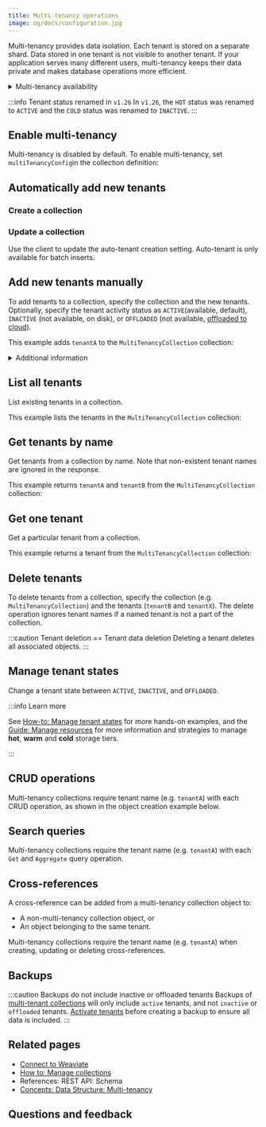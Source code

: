 ```yaml
---
title: Multi-tenancy operations
image: og/docs/configuration.jpg
---
```



Multi-tenancy provides data isolation. Each tenant is stored on a separate shard. Data stored in one tenant is not visible to another tenant. If your application serves many different users, multi-tenancy keeps their data private and makes database operations more efficient.

<details>
  <summary>
    Multi-tenancy availability
  </summary>

- Multi-tenancy added in `v1.20`
- Tenant activity status setting added in `v1.21`
- Auto-tenant creation for batch imports added in `v1.25.0`
- Auto-tenant creation for single object insertions added in `v1.25.2`
- Auto-tenant activation added in `v1.25.2`

</details>

:::info Tenant status renamed in `v1.26`
In `v1.26`, the `HOT` status was renamed to `ACTIVE` and the `COLD` status was renamed to `INACTIVE`.
:::

## Enable multi-tenancy

Multi-tenancy is disabled by default. To enable multi-tenancy, set `multiTenancyConfig`in the collection definition:

<Tabs groupId="languages">
  <TabItem value="py" label="Python">
    <FilteredTextBlock
      text={PyCode}
      startMarker="# START EnableMultiTenancy"
      endMarker="# END EnableMultiTenancy"
      language="py"
    />
  </TabItem>
  <TabItem value="js" label="JS/TS">
    <FilteredTextBlock
      text={TSCode}
      startMarker="// START EnableMultiTenancy"
      endMarker="// END EnableMultiTenancy"
      language="ts"
    />
  </TabItem>
  <TabItem value="go" label="Go">
    <FilteredTextBlock
      text={GoCode}
      startMarker="// START EnableMultiTenancy"
      endMarker="// END EnableMultiTenancy"
      language="go"
    />
  </TabItem>
  <TabItem value="java6" label="Java v6">
    <FilteredTextBlock
      text={JavaV6Code}
      startMarker="// START EnableMultiTenancy"
      endMarker="// END EnableMultiTenancy"
      language="java"
    />
  </TabItem>
  <TabItem value="java" label="Java">
    <FilteredTextBlock
      text={JavaCode}
      startMarker="// START EnableMultiTenancy"
      endMarker="// END EnableMultiTenancy"
      language="java"
    />
  </TabItem>
</Tabs>

## Automatically add new tenants


<AutoTenant />

### Create a collection

<Tabs groupId="languages">
  <TabItem value="py" label="Python">
    <FilteredTextBlock
      text={PyCode}
      startMarker="# START EnableAutoMT"
      endMarker="# END EnableAutoMT"
      language="py"
    />
  </TabItem>
  <TabItem value="js" label="JS/TS">
    <FilteredTextBlock
      text={TSCode}
      startMarker="// START EnableAutoMT"
      endMarker="// END EnableAutoMT"
      language="ts"
    />
  </TabItem>
  <TabItem value="go" label="Go">
    <FilteredTextBlock
      text={GoCodeAuto}
      startMarker="// START enable autoMT"
      endMarker="// END enable autoMT"
      language="bash"
    />
  </TabItem>
  <TabItem value="java6" label="Java v6">
    <FilteredTextBlock
      text={JavaV6Code}
      startMarker="// START EnableAutoMT"
      endMarker="// END EnableAutoMT"
      language="java"
    />
  </TabItem>
  <TabItem value="cURL" label="cURL">
    <FilteredTextBlock
      text={CurlCode}
      startMarker="# START CreateWithAMT"
      endMarker="# END CreateWithAMT"
      language="py"
    />
  </TabItem>
</Tabs>

### Update a collection

Use the client to update the auto-tenant creation setting. Auto-tenant is only available for batch inserts.

<Tabs groupId="languages">
  <TabItem value="py" label="Python">
    <FilteredTextBlock
      text={PyCode}
      startMarker="# START UpdateAutoMT"
      endMarker="# END UpdateAutoMT"
      language="py"
    />
  </TabItem>
  <TabItem value="js" label="JS/TS">
    <FilteredTextBlock
      text={TSCode}
      startMarker="// START UpdateAutoMT"
      endMarker="// END UpdateAutoMT"
      language="ts"
    />
  </TabItem>
  <TabItem value="go" label="Go">
    <FilteredTextBlock
      text={GoCodeAuto}
      startMarker="// Start update autoMT"
      endMarker="// END update autoMT"
      language="bash"
    />
  </TabItem>
  <TabItem value="java6" label="Java v6">
    <FilteredTextBlock
      text={JavaV6Code}
      startMarker="// START UpdateAutoMT"
      endMarker="// END UpdateAutoMT"
      language="java"
    />
  </TabItem>
</Tabs>

## Add new tenants manually

To add tenants to a collection, specify the collection and the new tenants. Optionally, specify the tenant activity status as `ACTIVE`(available, default), `INACTIVE` (not available, on disk), or `OFFLOADED` (not available, [offloaded to cloud](../concepts/data.md#tenant-states)).

This example adds `tenantA` to the `MultiTenancyCollection` collection:

<details>
  <summary>
    Additional information
  </summary>


Tenant status is available from Weaviate `1.21` onwards.

<br />

<TenantNameFormat />

</details>

<Tabs groupId="languages">
  <TabItem value="py" label="Python">
    <FilteredTextBlock
      text={PyCode}
      startMarker="# START AddTenantsToClass"
      endMarker="# END AddTenantsToClass"
      language="py"
    />
  </TabItem>
  <TabItem value="js" label="JS/TS">
    <FilteredTextBlock
      text={TSCode}
      startMarker="// START AddTenantsToClass"
      endMarker="// END AddTenantsToClass"
      language="ts"
    />
  </TabItem>
  <TabItem value="go" label="Go">
    <FilteredTextBlock
      text={GoCode}
      startMarker="// START AddTenantsToClass"
      endMarker="// END AddTenantsToClass"
      language="go"
    />
  </TabItem>
  <TabItem value="java6" label="Java v6">
    <FilteredTextBlock
      text={JavaV6Code}
      startMarker="// START AddTenantsToClass"
      endMarker="// END AddTenantsToClass"
      language="java"
    />
  </TabItem>
  <TabItem value="java" label="Java">
    <FilteredTextBlock
      text={JavaCode}
      startMarker="// START AddTenantsToClass"
      endMarker="// END AddTenantsToClass"
      language="java"
    />
  </TabItem>
</Tabs>

## List all tenants

List existing tenants in a collection.

This example lists the tenants in the `MultiTenancyCollection` collection:

<Tabs groupId="languages">
  <TabItem value="py" label="Python">
    <FilteredTextBlock
      text={PyCode}
      startMarker="# START ListTenants"
      endMarker="# END ListTenants"
      language="py"
    />
  </TabItem>
  <TabItem value="js" label="JS/TS">
    <FilteredTextBlock
      text={TSCode}
      startMarker="// START ListTenants"
      endMarker="// END ListTenants"
      language="ts"
    />
  </TabItem>
  <TabItem value="go" label="Go">
    <FilteredTextBlock
      text={GoCode}
      startMarker="// START ListTenants"
      endMarker="// END ListTenants"
      language="go"
    />
  </TabItem>
  <TabItem value="java6" label="Java v6">
    <FilteredTextBlock
      text={JavaV6Code}
      startMarker="// START ListTenants"
      endMarker="// END ListTenants"
      language="java"
    />
  </TabItem>
  <TabItem value="java" label="Java">
    <FilteredTextBlock
      text={JavaCode}
      startMarker="// START ListTenants"
      endMarker="// END ListTenants"
      language="java"
    />
  </TabItem>
</Tabs>

## Get tenants by name

Get tenants from a collection by name. Note that non-existent tenant names are ignored in the response.

This example returns `tenantA` and `tenantB` from the `MultiTenancyCollection` collection:

<Tabs groupId="languages">
  <TabItem value="py" label="Python">
    <FilteredTextBlock
      text={PyCode}
      startMarker="# START GetTenantsByName"
      endMarker="# END GetTenantsByName"
      language="py"
    />
  </TabItem>
  <TabItem value="js" label="JS/TS">
    <FilteredTextBlock
      text={TSCode}
      startMarker="// START GetTenantsByName"
      endMarker="// END GetTenantsByName"
      language="ts"
    />
  </TabItem>
  <TabItem value="java6" label="Java v6">
    <FilteredTextBlock
      text={JavaV6Code}
      startMarker="// START GetTenantsByName"
      endMarker="// END GetTenantsByName"
      language="java"
    />
  </TabItem>
</Tabs>

## Get one tenant

Get a particular tenant from a collection.

This example returns a tenant from the `MultiTenancyCollection` collection:

<Tabs groupId="languages">
  <TabItem value="py" label="Python">
    <FilteredTextBlock
      text={PyCode}
      startMarker="# START GetOneTenant"
      endMarker="# END GetOneTenant"
      language="py"
    />
  </TabItem>
  <TabItem value="js" label="JS/TS">
    <FilteredTextBlock
      text={TSCode}
      startMarker="// START GetOneTenant"
      endMarker="// END GetOneTenant"
      language="ts"
    />
  </TabItem>
  <TabItem value="java6" label="Java v6">
    <FilteredTextBlock
      text={JavaV6Code}
      startMarker="// START GetOneTenant"
      endMarker="// END GetOneTenant"
      language="java"
    />
  </TabItem>
</Tabs>

## Delete tenants

To delete tenants from a collection, specify the collection (e.g. `MultiTenancyCollection`) and the tenants (`tenantB` and `tenantX`). The delete operation ignores tenant names if a named tenant is not a part of the collection.

:::caution Tenant deletion == Tenant data deletion
Deleting a tenant deletes all associated objects.
:::

<Tabs groupId="languages">
  <TabItem value="py" label="Python">
    <FilteredTextBlock
      text={PyCode}
      startMarker="# START RemoveTenants"
      endMarker="# END RemoveTenants"
      language="py"
    />
  </TabItem>
  <TabItem value="js" label="JS/TS">
    <FilteredTextBlock
      text={TSCode}
      startMarker="// START RemoveTenants"
      endMarker="// END RemoveTenants"
      language="ts"
    />
  </TabItem>
  <TabItem value="go" label="Go">
    <FilteredTextBlock
      text={GoCode}
      startMarker="// START RemoveTenants"
      endMarker="// END RemoveTenants"
      language="go"
    />
  </TabItem>
  <TabItem value="java6" label="Java v6">
    <FilteredTextBlock
      text={JavaV6Code}
      startMarker="// START RemoveTenants"
      endMarker="// END RemoveTenants"
      language="java"
    />
  </TabItem>
  <TabItem value="java" label="Java">
    <FilteredTextBlock
      text={JavaCode}
      startMarker="// START RemoveTenants"
      endMarker="// END RemoveTenants"
      language="java"
    />
  </TabItem>
</Tabs>

## Manage tenant states

Change a tenant state between `ACTIVE`, `INACTIVE`, and `OFFLOADED`.

<Tabs groupId="languages">
  <TabItem value="py" label="Python">
    <FilteredTextBlock
      text={PyCode}
      startMarker="# START ChangeTenantState"
      endMarker="# END ChangeTenantState"
      language="py"
    />
  </TabItem>
  <TabItem value="js" label="JS/TS">
    <FilteredTextBlock
      text={TSCode}
      startMarker="// START ChangeTenantState"
      endMarker="// END ChangeTenantState"
      language="ts"
    />
  </TabItem>
</Tabs>

:::info Learn more

See [How-to: Manage tenant states](./tenant-states.mdx) for more hands-on examples, and the [Guide: Manage resources](../starter-guides/managing-resources/index.md) for more information and strategies to manage **hot**, **warm** and **cold** storage tiers.

:::

## CRUD operations

Multi-tenancy collections require tenant name (e.g. `tenantA`) with each CRUD operation, as shown in the object creation example below.

<Tabs groupId="languages">
  <TabItem value="py" label="Python">
    <FilteredTextBlock
      text={PyCode}
      startMarker="# START CreateMtObject"
      endMarker="# END CreateMtObject"
      language="py"
    />
  </TabItem>
  <TabItem value="js" label="JS/TS">
    <FilteredTextBlock
      text={TSCode}
      startMarker="// START CreateMtObject"
      endMarker="// END CreateMtObject"
      language="ts"
    />
  </TabItem>
  <TabItem value="go" label="Go">
    <FilteredTextBlock
      text={GoCode}
      startMarker="// START CreateMtObject"
      endMarker="// END CreateMtObject"
      language="go"
    />
  </TabItem>
  <TabItem value="java" label="Java">
    <FilteredTextBlock
      text={JavaCode}
      startMarker="// START CreateMtObject"
      endMarker="// END CreateMtObject"
      language="java"
    />
  </TabItem>
</Tabs>

## Search queries

Multi-tenancy collections require the tenant name (e.g. `tenantA`) with each `Get` and `Aggregate` query operation.

<Tabs groupId="languages">
  <TabItem value="py" label="Python">
    <FilteredTextBlock
      text={PyCode}
      startMarker="# START Search"
      endMarker="# END Search"
      language="py"
    />
  </TabItem>
  <TabItem value="js" label="JS/TS">
    <FilteredTextBlock
      text={TSCode}
      startMarker="// START Search"
      endMarker="// END Search"
      language="ts"
    />
  </TabItem>
  <TabItem value="go" label="Go">
    <FilteredTextBlock
      text={GoCode}
      startMarker="// START Search"
      endMarker="// END Search"
      language="go"
    />
  </TabItem>
  <TabItem value="java" label="Java">
    <FilteredTextBlock
      text={JavaCode}
      startMarker="// START Search"
      endMarker="// END Search"
      language="java"
    />
  </TabItem>
</Tabs>

## Cross-references


<CrossReferencePerformanceNote />

A cross-reference can be added from a multi-tenancy collection object to:

- A non-multi-tenancy collection object, or
- An object belonging to the same tenant.

Multi-tenancy collections require the tenant name (e.g. `tenantA`) when creating, updating or deleting cross-references.

<Tabs groupId="languages">
  <TabItem value="py" label="Python">
    <FilteredTextBlock
      text={PyCode}
      startMarker="# START AddCrossRef"
      endMarker="# END AddCrossRef"
      language="py"
    />
  </TabItem>
  <TabItem value="js" label="JS/TS">
    <FilteredTextBlock
      text={TSCode}
      startMarker="// START AddCrossRef"
      endMarker="// END AddCrossRef"
      language="ts"
    />
  </TabItem>
  <TabItem value="go" label="Go">
    <FilteredTextBlock
      text={GoCode}
      startMarker="// START AddCrossRef"
      endMarker="// END AddCrossRef"
      language="go"
    />
  </TabItem>
  <TabItem value="java" label="Java">
    <FilteredTextBlock
      text={JavaCode}
      startMarker="// START AddCrossRef"
      endMarker="// END AddCrossRef"
      language="java"
    />
  </TabItem>
</Tabs>

## Backups

:::caution Backups do not include inactive or offloaded tenants
Backups of [multi-tenant collections](../concepts/data.md#multi-tenancy) will only include `active` tenants, and not `inactive` or `offloaded` tenants. [Activate tenants](#manage-tenant-states) before creating a backup to ensure all data is included.
:::

## Related pages

- [Connect to Weaviate](/weaviate/connections/index.mdx)
- [How to: Manage collections](../manage-collections/index.mdx)
- <SkipLink href="/weaviate/api/rest#tag/schema">
    References: REST API: Schema
  </SkipLink>
- [Concepts: Data Structure: Multi-tenancy](../concepts/data.md#multi-tenancy)

## Questions and feedback


<DocsFeedback />
